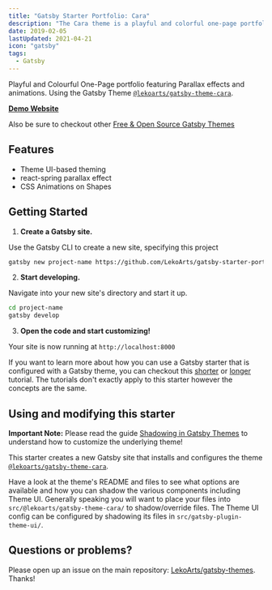 ```yaml
---
title: "Gatsby Starter Portfolio: Cara"
description: "The Cara theme is a playful and colorful one-page portfolio website featuring parallax effects and animations. A Gatsby project to show off some of your work."
date: 2019-02-05
lastUpdated: 2021-04-21
icon: "gatsby"
tags:
  - Gatsby
---
```


Playful and Colourful One-Page portfolio featuring Parallax effects and animations. Using the Gatsby Theme [`@lekoarts/gatsby-theme-cara`](https://github.com/LekoArts/gatsby-themes/tree/main/themes/gatsby-theme-cara).

[**Demo Website**](https://cara.lekoarts.de)

Also be sure to checkout other [Free & Open Source Gatsby Themes](https://themes.lekoarts.de)

## Features

- Theme UI-based theming
- react-spring parallax effect
- CSS Animations on Shapes

## Getting Started

1. **Create a Gatsby site.**

Use the Gatsby CLI to create a new site, specifying this project

```sh
gatsby new project-name https://github.com/LekoArts/gatsby-starter-portfolio-cara
```

2. **Start developing.**

Navigate into your new site's directory and start it up.

```sh
cd project-name
gatsby develop
```

3. **Open the code and start customizing!**

Your site is now running at `http://localhost:8000`

If you want to learn more about how you can use a Gatsby starter that is configured with a Gatsby theme, you can checkout this [shorter](https://www.gatsbyjs.org/docs/themes/using-a-gatsby-theme/) or [longer](https://www.gatsbyjs.org/tutorial/using-a-theme/) tutorial. The tutorials don't exactly apply to this starter however the concepts are the same.

## Using and modifying this starter

**Important Note:** Please read the guide [Shadowing in Gatsby Themes](https://www.gatsbyjs.org/docs/themes/shadowing/) to understand how to customize the underlying theme!

This starter creates a new Gatsby site that installs and configures the theme [`@lekoarts/gatsby-theme-cara`](https://github.com/LekoArts/gatsby-themes/tree/main/themes/gatsby-theme-cara).

Have a look at the theme's README and files to see what options are available and how you can shadow the various components including Theme UI. Generally speaking you will want to place your files into `src/@lekoarts/gatsby-theme-cara/` to shadow/override files. The Theme UI config can be configured by shadowing its files in `src/gatsby-plugin-theme-ui/`.

## Questions or problems?

Please open up an issue on the main repository: [LekoArts/gatsby-themes](https://github.com/LekoArts/gatsby-themes). Thanks!
